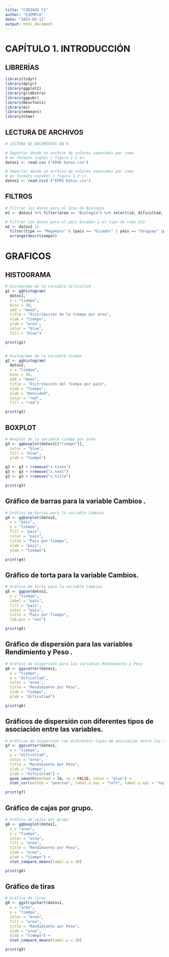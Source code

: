 ---
title: "CODIGOS C1"
author: "EJEMPLO"
date: "2025-05-11"
output: html_document
---

# CAPÍTULO 1. INTRODUCCIÓN

## LIBRERÍAS

```{r setup, warning=FALSE, message=FALSE}
library(tidyr)
library(dplyr)
library(ggplot2)
library(gridExtra)
library(ggpubr)
library(DescTools)
library(ez)
library(emmeans)
library(nlme)
```

## LECTURA DE ARCHIVOS

```{r}
# LECTURA DE DOCUMENTOS EN R

# Importar desde un archivo de valores separados por coma
# en formato inglés ( figura 1.2 b).
datos1 <- read.csv ("EP06 Datos.csv")

# Importar desde un archivo de valores separados por coma
# en formato español ( figura 1.2 c).
datos2 <- read.csv2 ("EP05 Datos.csv")

```

## FILTROS

```{r}
# Filtrar los datos para el área de Biología
m1 <- datos1 %>% filter(area == "Biología") %>% select(id, dificultad, tiempo)

# Filtrar los datos para el país Ecuador y el tipo de cubo 2x2
m2 <- datos2 |>
  filter(tipo == "Megaminx" & (pais == "Ecuador" | pais == "Uruguay" |pais == "Argentina"))|>
  arrange(desc(tiempo))
```

# GRAFICOS
## HISTOGRAMA
```{r}
# Histograma de la variable dificultad
g1 <- gghistogram(
  datos1,
  x = "tiempo",
  bins = 30,
  add = "mean",
  title = "Distribución de la tiempo por área",
  xlab = "tiempo",
  ylab = "area",
  color = "blue",
  fill = "blue")

print(g1)


# Histograma de la variable tiempo
g2 <- gghistogram(
  datos2,
  x = "tiempo",
  bins = 30,
  add = "mean",
  title = "Distribución del tiempo por país",
  xlab = "Tiempo",
  ylab = "Densidad",
  color = "red",
  fill = "red")

print(g2)
```

## BOXPLOT
```{r}
# Boxplot de la variable tiempo por área
g3 <- ggboxplot(datos1[["tiempo"]],
  color = "blue",
  fill = "blue",
  ylab = "tiempo")

g3 <- g3 + rremove("x.ticks")
g3 <- g3 + rremove("x.text")
g3 <- g3 + rremove("x.title")

print(g3)
```

## Gráfico de barras para la variable Cambios .
```{r}
# Gráfico de barras para la variable Cambios
g4 <- ggbarplot(datos2, 
  x = "pais",
  y = "tiempo",
  fill = "pais",
  color = "pais",
  title = "Pais por Tiempo",
  xlab = "pais",
  ylab = "tiempo")

print(g4)
```

## Gráfico de torta para la variable Cambios.
```{r}
# Gráfico de torta para la variable Cambios
g5 <- ggpie(datos2, 
  x = "tiempo",
  label = "pais",
  fill = "pais",
  color = "pais",
  title = "Pais por Tiempo",
  lab.pos = "out")

print(g5)
```

## Gráfico de dispersión para las variables Rendimiento y Peso .
```{r}
# Gráfico de dispersión para las variables Rendimiento y Peso
g6 <- ggscatter(datos1, 
  x = "tiempo",
  y = "dificultad",
  color = "area",
  title = "Rendimiento por Peso",
  xlab = "tiempo",
  ylab = "dificultad")

print(g6)
```

## Gráficos de dispersión con diferentes tipos de asociación entre las variables.
```{r}
# Gráficos de dispersión con diferentes tipos de asociación entre las variables
g7 <- ggscatter(datos1, 
  x = "tiempo",
  y = "dificultad",
  color = "area",
  title = "Rendimiento por Peso",
  xlab = "tiempo",
  ylab = "dificultad") +
  geom_smooth(method = lm, se = FALSE, color = "blue") +
  stat_cor(method = "pearson", label.x.npc = "left", label.y.npc = "top")

print(g7)
```

## Gráfico de cajas por grupo.
```{r}
# Gráfico de cajas por grupo
g8 <- ggboxplot(datos1, 
  x = "area",
  y = "tiempo",
  color = "area",
  fill = "area",
  title = "Rendimiento por Peso",
  xlab = "area",
  ylab = "tiempo") +
  stat_compare_means(label.y = 30)

print(g8)
```

## Gráfico de tiras
```{r}
# Gráfico de tiras
g9 <- ggstripchart(datos1, 
  x = "area",
  y = "tiempo",
  color = "area",
  fill = "area",
  title = "Rendimiento por Peso",
  xlab = "area",
  ylab = "tiempo") +
  stat_compare_means(label.y = 30)

print(g9)
```